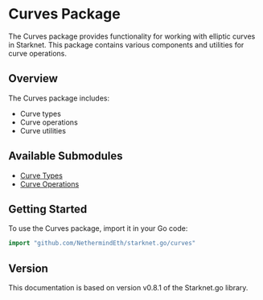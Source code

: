 # Curves Package

The Curves package provides functionality for working with elliptic curves in Starknet. This package contains various components and utilities for curve operations.

## Overview

The Curves package includes:
- Curve types
- Curve operations
- Curve utilities

## Available Submodules

- [Curve Types](./types)
- [Curve Operations](./operations)

## Getting Started

To use the Curves package, import it in your Go code:

```go
import "github.com/NethermindEth/starknet.go/curves"
```

## Version

This documentation is based on version v0.8.1 of the Starknet.go library. 